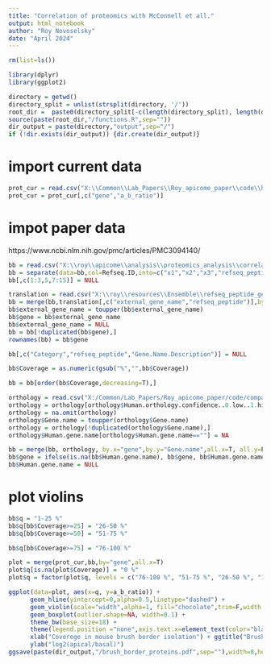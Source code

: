 ---
title: "Correlation of proteomics with McConnell et all."
output: html_notebook
author: "Roy Novoselsky"
date: "April 2024"
---

```{r}
rm(list=ls()) 
```

```{r}
library(dplyr)
library(ggplot2)
```

```{r}
directory = getwd()
directory_split = unlist(strsplit(directory, '/'))
root_dir =  paste0(directory_split[-c(length(directory_split), length(directory_split)-1)], collapse = '/')
source(paste(root_dir,"/functions.R",sep=""))
dir_output = paste(directory,"output",sep="/")
if (!dir.exists(dir_output)) {dir.create(dir_output)}
```

# import current data
```{r}
prot_cur = read.csv("X:\\Common\\Lab_Papers\\Roy_apicome_paper\\code\\human_proteomics\\output\\processed_data.csv")
prot_cur = prot_cur[,c("gene","a_b_ratio")]
```

# impot paper data
https://www.ncbi.nlm.nih.gov/pmc/articles/PMC3094140/
```{r}
bb = read.csv("X:\\roy\\apicome\\analysis\\proteomics_analysis\\correlations_with_datasets\\brush_border\\Proteomic analysis of the enterocyte brush border_tableS1.csv")
bb = separate(data=bb,col=Refseq.ID,into=c("x1","x2","x3","refseq_peptide","x4"),sep="\\.|\\|")
bb[,c(1:3,5,7:15)] = NULL

translation = read.csv("X:\\roy\\resources\\Ensemble\\refseq_peptide_genes.csv")
bb = merge(bb,translation[,c("external_gene_name","refseq_peptide")],by="refseq_peptide")
bb$external_gene_name = toupper(bb$external_gene_name)
bb$gene = bb$external_gene_name
bb$external_gene_name = NULL
bb = bb[!duplicated(bb$gene),]
rownames(bb) = bb$gene

bb[,c("Category","refseq_peptide","Gene.Name.Description")] = NULL

bb$Coverage = as.numeric(gsub("%","",bb$Coverage))

bb = bb[order(bb$Coverage,decreasing=T),]

orthology = read.csv("X:/Common/Lab_Papers/Roy_apicome_paper/code/comparisons/human_mouse_rna/input/Mouse_Human_orthology_ENS109.csv")
orthology = orthology[orthology$Human.orthology.confidence..0.low..1.high.==1 & !is.na(orthology$Gene.name),c("Gene.name","Human.gene.name")]
orthology = na.omit(orthology)
orthology$Gene.name = toupper(orthology$Gene.name)
orthology = orthology[!duplicated(orthology$Gene.name),]
orthology$Human.gene.name[orthology$Human.gene.name==""] = NA

bb = merge(bb, orthology, by.x="gene",by.y="Gene.name",all.x=T, all.y=F)
bb$gene = ifelse(is.na(bb$Human.gene.name), bb$gene, bb$Human.gene.name)
bb$Human.gene.name = NULL
```

# plot violins
```{r}
bb$q = "1-25 %"
bb$q[bb$Coverage>=25] = "26-50 %"
bb$q[bb$Coverage>=50] = "51-75 %"

bb$q[bb$Coverage>=75] = "76-100 %"

plot = merge(prot_cur,bb,by="gene",all.x=T)
plot$q[is.na(plot$Coverage)] = "0 %"
plot$q = factor(plot$q, levels = c("76-100 %", "51-75 %", "26-50 %", "1-25 %", "0 %"))

ggplot(data=plot, aes(x=q, y=a_b_ratio)) +
      geom_hline(yintercept=0,alpha=0.5,linetype="dashed") +
      geom_violin(scale="width",alpha=1, fill="chocolate",trim=F,width =0.3) +
      geom_boxplot(outlier.shape=NA, width=0.1) +
      theme_bw(base_size=18) + 
      theme(legend.position ="none",axis.text.x=element_text(color="black",angle=0,vjust=0.6),panel.grid = element_blank(),axis.text.y=element_text(color="black")) +
      xlab("Coverege in mouse brush border isolation") + ggtitle("Brush border") +
      ylab("log2(apical/basal)") 
ggsave(paste(dir_output,"/brush_border_proteins.pdf",sep=""),width=8,height=4,units="in")

```
